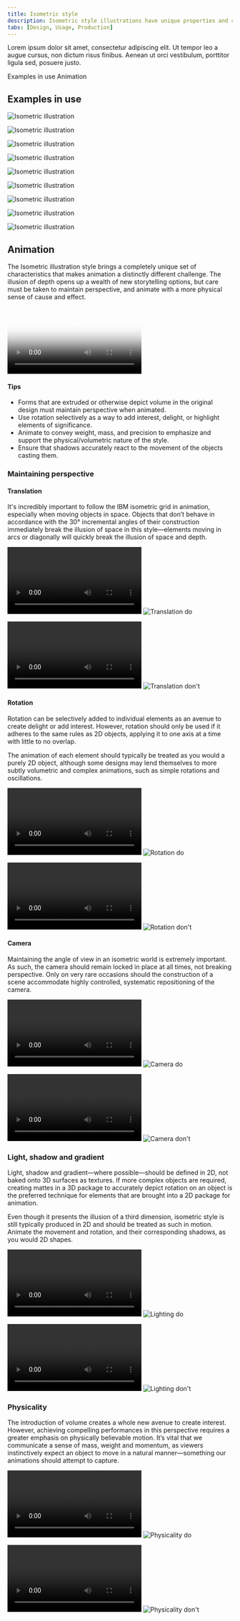 ```yaml
---
title: Isometric style
description: Isometric style illustrations have unique properties and can sometimes be difficult to achieve. The following production guidelines can help you through the technical details.
tabs: [Design, Usage, Production]
---
```


<PageDescription>

Lorem ipsum dolor sit amet, consectetur adipiscing elit. Ut tempor leo a augue cursus, non dictum risus finibus. Aenean ut orci vestibulum, porttitor ligula sed, posuere justo.

</PageDescription>

<AnchorLinks>
  <AnchorLink>Examples in use</AnchorLink>
  <AnchorLink>Animation</AnchorLink>
</AnchorLinks>

## Examples in use

<Row className="mock-gallery">

<Column colMd={4} colLg={8}>

![Isometric illustration](./images/Usage-ex1.png)

</Column>

<Column colMd={4} colLg={4}>

![Isometric illustration](./images/Usage-ex2.png)

</Column>

</Row>

<Row className="mock-gallery">

<Column colMd={4} colLg={4}>

![Isometric illustration](./images/Usage-ex3.png)

</Column>

<Column colMd={4} colLg={8}>

![Isometric illustration](./images/Usage-ex4.png)

</Column>

</Row>

<Row className="mock-gallery">

<Column colMd={4} colLg={8}>

![Isometric illustration](./images/Usage-ex5.png)

</Column>

<Column colMd={4} colLg={4}>

![Isometric illustration](./images/Usage-ex6.png)

</Column>

</Row>

<Row className="mock-gallery">

<Column colMd={4} colLg={4}>

![Isometric illustration](./images/Usage-ex7.png)

</Column>

<Column colMd={4} colLg={4}>

![Isometric illustration](./images/Usage-ex8.png)

</Column>

<Column colMd={4} colLg={4}>

![Isometric illustration](./images/Usage-ex9.png)

</Column>

</Row>

## Animation

The Isometric illustration style brings a completely unique set of characteristics that makes animation a distinctly different challenge. The illusion of depth opens up a wealth of new storytelling options, but care must be taken to maintain perspective, and animate with a more physical sense of cause and effect.

<Video
  poster="/images/illustration/usage-hero.png"
  src="/videos/illustration/usage-hero.mp4"
/>

#### Tips
- Forms that are extruded or otherwise depict volume in the original design must maintain perspective when animated.
- Use rotation selectively as a way to add interest, delight, or highlight elements of significance.
- Animate to convey weight, mass, and precision to emphasize and support the physical/volumetric nature of the style.
- Ensure that shadows accurately react to the movement of the objects casting them.

### Maintaining perspective

#### Translation
It's incredibly important to follow the IBM isometric grid in animation, especially when moving objects in space. Objects that don’t behave in accordance with the 30° incremental angles of their construction immediately break the illusion of space in this style—elements moving in arcs or diagonally will quickly break the illusion of space and depth. 

<DoDontRow>

<DoDont type="do" caption="Translate objects along the isometric grid on one axis at a time.">
<GifPlayer color="dark">

![Translation do](/videos/illustration/translation-do.mp4)
![Translation do](/images/illustration/translation-do.png)

</GifPlayer>
</DoDont>

<DoDont type="dont" caption="Avoid overlapping movement on multiple axes simultainiously.">
<GifPlayer color="dark">

![Translation don't](/videos/illustration/translation-dont.mp4)
![Translation don't](/images/illustration/translation-dont.png)

</GifPlayer>
</DoDont>
  
</DoDontRow>

#### Rotation
Rotation can be selectively added to individual elements as an avenue to create delight or add interest. However, rotation should only be used if it adheres to the same rules as 2D objects, applying it to one axis at a time with little to no overlap. 

The animation of each element should typically be treated as you would a purely 2D object, although some designs may lend themselves to more subtly volumetric and complex animations, such as simple rotations and oscillations. 

<DoDontRow>

<DoDont type="do" caption="Keep rotation to one axis at a time.">
<GifPlayer color="dark">

![Rotation do](/videos/illustration/rotation-do.mp4)
![Rotation do](/images/illustration/rotation-do.png)

</GifPlayer>
</DoDont>

<DoDont type="dont" caption="Avoid overlapping rotation on multiple axes simultainiously.">
<GifPlayer color="dark">

![Rotation don't](/videos/illustration/rotation-dont.mp4)
![Rotation don't](/images/illustration/rotation-dont.png)

</GifPlayer>
</DoDont>
  
</DoDontRow>

#### Camera
Maintaining the angle of view in an isometric world is extremely important. As such, the camera should remain locked in place at all times, not breaking perspective. Only on very rare occasions should the construction of a scene accommodate highly controlled, systematic repositioning of the camera.

<DoDontRow>

<DoDont type="do" caption="Lock the camera to an isometric angle.">
<GifPlayer color="dark">

![Camera do](/videos/illustration/camera-do.mp4)
![Camera do](/images/illustration/camera-do.png)

</GifPlayer>
</DoDont>

<DoDont type="dont" caption="Avoid changes in perspective.">
<GifPlayer color="dark">

![Camera don't](/videos/illustration/camera-dont.mp4)
![Camera don't](/images/illustration/camera-dont.png)

</GifPlayer>
</DoDont>
  
</DoDontRow>

### Light, shadow and gradient

Light, shadow and gradient—where possible—should be defined in 2D, not baked onto 3D surfaces as textures. If more complex objects are required, creating mattes in a 3D package to accurately depict rotation on an object is the preferred technique for elements that are brought into a 2D package for animation. 

Even though it presents the illusion of a third dimension, isometric style is still typically produced in 2D and should be treated as such in motion. Animate the movement and rotation, and their corresponding shadows, as you would 2D shapes.

<DoDontRow>

<DoDont type="do" caption="Add color and gradients in 2D.">
<GifPlayer color="dark">

![Lighting do](/videos/illustration/light-do.mp4)
![Lighting do](/images/illustration/rotation-do.png)

</GifPlayer>
</DoDont>

<DoDont type="dont" caption="Avoid baking gradients on surfaces in 3D.">
<GifPlayer color="dark">

![Lighting don't](/videos/illustration/light-dont.mp4)
![Lighting don't](/images/illustration/rotation-dont.png)

</GifPlayer>
</DoDont>
  
</DoDontRow>

### Physicality

The introduction of volume creates a whole new avenue to create interest. However, achieving compelling performances in this perspective requires a greater emphasis on physically believable motion. It’s vital that we communicate a sense of mass, weight and momentum, as viewers instinctively expect an object to move in a natural manner—something our animations should attempt to capture.

<DoDontRow>

<DoDont type="do" caption="Animate with weight and momentum.">
<GifPlayer color="dark">

![Physicality do](/videos/illustration/physicality-do.mp4)
![Physicality do](/images/illustration/rotation-do.png)

</GifPlayer>
</DoDont>

<DoDont type="dont" caption="Avoid unnatural, exaggerated movements.">
<GifPlayer color="dark">

![Physicality don't](/videos/illustration/physicality-dont.mp4)
![Physicality don't](/images/illustration/physicality-dont.png)

</GifPlayer>
</DoDont>
  
</DoDontRow>
